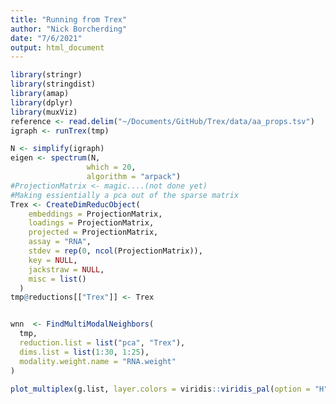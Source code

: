 ```yaml
---
title: "Running from Trex"
author: "Nick Borcherding"
date: "7/6/2021"
output: html_document
---
```


```r
library(stringr)
library(stringdist)
library(amap)
library(dplyr)
library(muxViz)
reference <- read.delim("~/Documents/GitHub/Trex/data/aa_props.tsv")
igraph <- runTrex(tmp)
```

```r
N <- simplify(igraph)
eigen <- spectrum(N, 
                 which = 20, 
                 algorithm = "arpack")
#ProjectionMatrix <- magic....(not done yet)
#Making essientially a pca out of the sparse matrix
Trex <- CreateDimReducObject(
    embeddings = ProjectionMatrix,
    loadings = ProjectionMatrix,
    projected = ProjectionMatrix,
    assay = "RNA",
    stdev = rep(0, ncol(ProjectionMatrix)),
    key = NULL,
    jackstraw = NULL,
    misc = list()
  )
tmp@reductions[["Trex"]] <- Trex


wnn  <- FindMultiModalNeighbors(
  tmp, 
  reduction.list = list("pca", "Trex"), 
  dims.list = list(1:30, 1:25), 
  modality.weight.name = "RNA.weight"
)

plot_multiplex(g.list, layer.colors = viridis::viridis_pal(option = "H")(4))
```

